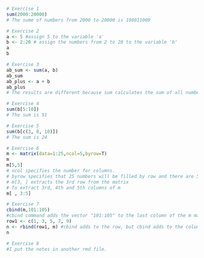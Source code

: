 ```r
# Exercise 1
sum(2000:20000)
# The sume of numbers from 2000 to 20000 is 198011000
```

```r
# Exercise 2
a <- 5 #assign 5 to the variable 'a'
b <- 2:20 # assign the numbers from 2 to 20 to the variable 'b'
a
b
```

```r
# Exercise 3
ab_sum <- sum(a, b)
ab_sum
ab_plus <- a + b
ab_plus
# The results are different because sum calculates the sum of all numbers in a and b, but plus is add the value of a (which is 5) to every number in the variable b.
```

```r
# Exercise 4
sum(b[5:10])
# The sum is 51
```

```r
# Exercise 5
sum(b[c(3, 8, 10)])
# The sum is 24
```

```r
# Exercise 6
m <- matrix(data=1:25,ncol=5,byrow=T)
m
m[5,5]
# ncol specifies the number for columns.
# byrow specifies that 25 numbers will be filled by row and there are 5 column, which results in 5 rows.
# m[3, ] extracts the 3rd row from the matrix
# To extract 3rd, 4th and 5th columns of m
m[ , 3:5]
```

```r
# Exercise 7
cbind(m,101:105)
#cbind command adds the vector "101:105" to the last column of the m matrix.
row1 <- c(1, 3, 5, 7, 9)
n <- rbind(row1, m) #rbind adds to the row, but cbind adds to the column.
n
```

```r
# Exercise 8
#I put the notes in another rmd file.
```

